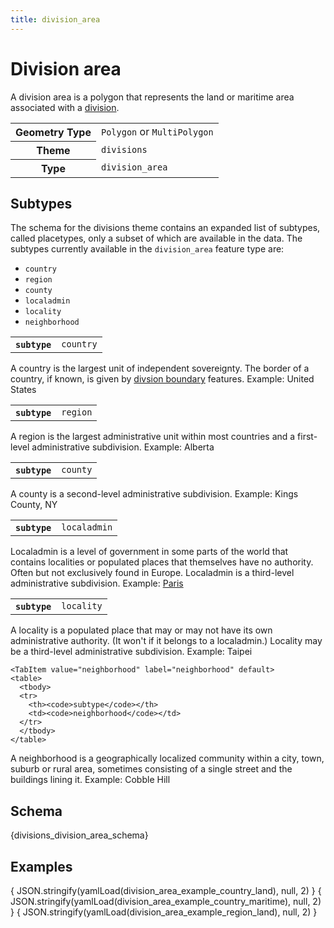 ```yaml
---
title: division_area
---
```




# Division area

A division area is a polygon that represents the land or maritime area associated with a [division](/schema/reference/divisions/division).


<table>
  <tbody>
  <tr>
    <th>Geometry Type</th>
    <td><code>Polygon</code> or <code>MultiPolygon</code></td>
  </tr>
  <tr>
    <th>Theme</th>
    <td><code>divisions</code></td>
  </tr>
  <tr>
    <th>Type</th>
    <td><code>division_area</code></td>
  </tr>
  </tbody>
</table>

## Subtypes

The schema for the divisions theme contains an expanded list of subtypes, called placetypes, only a subset of which are available in the data. The subtypes currently available in the `division_area` feature type are: 

- `country`
- `region`
- `county`
- `localadmin`
- `locality`
- `neighborhood`

<Tabs>
  <TabItem value="country" label="country" default>
    <table>
      <tbody>
      <tr>
        <th><code>subtype</code></th>
        <td><code>country</code></td>
      </tr>
      </tbody>
    </table>


A country is the largest unit of independent sovereignty. The border of a country, if known, is given by [divsion boundary](/schema/reference/divisions/division_boundary) features. Example: United States

  </TabItem>

  <TabItem value="region" label="region">
    <table>
      <tbody>
      <tr>
        <th><code>subtype</code></th>
        <td><code>region</code></td>
      </tr>
      </tbody>
    </table>

A region is the largest administrative unit within most countries and a first-level administrative subdivision. Example: Alberta
  </TabItem>

  <TabItem value="county" label="county" default>
    <table>
      <tbody>
      <tr>
        <th><code>subtype</code></th>
        <td><code>county</code></td>
      </tr>
      </tbody>
    </table>


A county is a second-level administrative subdivision. Example: Kings County, NY
  </TabItem>

  <TabItem value="localadmin" label="localadmin" default>
    <table>
      <tbody>
      <tr>
        <th><code>subtype</code></th>
        <td><code>localadmin</code></td>
      </tr>
      </tbody>
    </table>


Localadmin is a level of government in some parts of the world that contains localities or populated places that themselves have no authority. Often but not exclusively found in Europe. Localadmin is a third-level administrative subdivision. Example: [Paris](https://spelunker.whosonfirst.org/id/1159322569/)
  </TabItem>

  <TabItem value="locality" label="locality" default>
    <table>
      <tbody>
      <tr>
        <th><code>subtype</code></th>
        <td><code>locality</code></td>
      </tr>
      </tbody>
    </table>


A locality is a populated place that may or may not have its own administrative authority. (It won't if it belongs to a localadmin.) Locality may be a third-level administrative subdivision. Example: Taipei
  </TabItem>

    <TabItem value="neighborhood" label="neighborhood" default>
    <table>
      <tbody>
      <tr>
        <th><code>subtype</code></th>
        <td><code>neighborhood</code></td>
      </tr>
      </tbody>
    </table>


A neighborhood is a geographically localized community within a city, town, suburb or rural area, sometimes consisting of a single street and the buildings lining it. Example: Cobble Hill
  </TabItem>
</Tabs>




## Schema

<Tabs>
  <TabItem value="browsable" label="Browsable" default>
    <JSONSchemaViewer schema={ yamlLoad(divisions_division_area_schema) } resolverOptions={ generateResolverOptions({remote: true, yamlBasePath: '/divisions'})}/>
  </TabItem>
  <TabItem value="yaml" label="YAML" default>
    <CodeBlock language="jsx">{divisions_division_area_schema}</CodeBlock>
  </TabItem>
</Tabs>

## Examples

<Tabs>
  <TabItem value="country_land" label="country, land class" default>
    <CodeBlock language="json">{ JSON.stringify(yamlLoad(division_area_example_country_land), null, 2) }</CodeBlock>
  </TabItem>
  <TabItem value="country_maritime" label="country, maritime class" default>
    <CodeBlock language="json">{ JSON.stringify(yamlLoad(division_area_example_country_maritime), null, 2) }</CodeBlock>
  </TabItem>
   <TabItem value="region_land" label="region, land class" default>
    <CodeBlock language="json">{ JSON.stringify(yamlLoad(division_area_example_region_land), null, 2) }</CodeBlock>
  </TabItem>
</Tabs>
